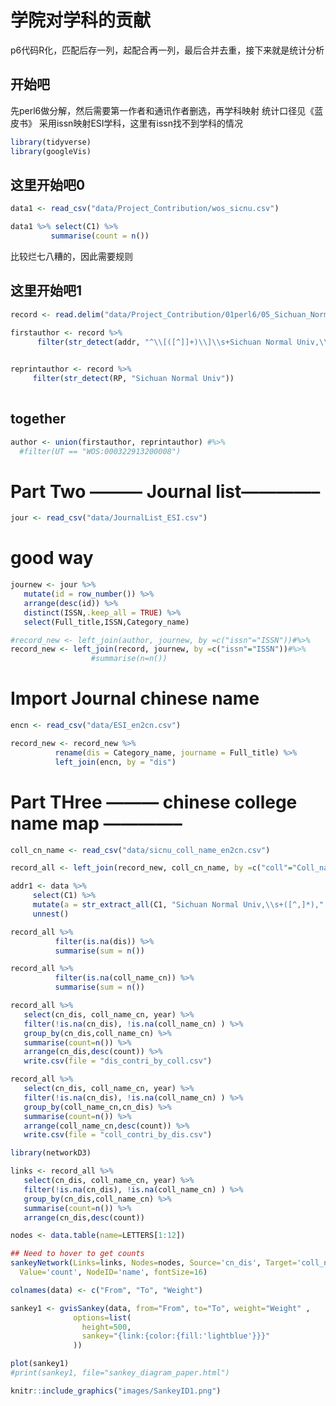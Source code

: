 # 学院对学科的贡献 {#contri}

p6代码R化，匹配后存一列，起配合再一列，最后合并去重，接下来就是统计分析

## 开始吧
先perl6做分解，然后需要第一作者和通讯作者删选，再学科映射
统计口径见《蓝皮书》
采用issn映射ESI学科，这里有issn找不到学科的情况
```r
library(tidyverse)
library(googleVis)
```

## 这里开始吧0

```r
data1 <- read_csv("data/Project_Contribution/wos_sicnu.csv")
```




```r
data1 %>% select(C1) %>%  
         summarise(count = n()) 
```


比较烂七八糟的，因此需要规则



## 这里开始吧1
```r
record <- read.delim("data/Project_Contribution/01perl6/05_Sichuan_Normal_Univ_new.txt", row.names=NULL, stringsAsFactors=FALSE, quote = "\t", encoding="UTF-8")
```



```r
firstauthor <- record %>% 
      filter(str_detect(addr, "^\\[([^]]+)\\]\\s+Sichuan Normal Univ,\\s+([^,]*),")) 
      
```



```r
reprintauthor <- record %>% 
     filter(str_detect(RP, "Sichuan Normal Univ")) 
     
```



## together
```r
author <- union(firstauthor, reprintauthor) #%>%
  #filter(UT == "WOS:000322913200008")
```




# Part Two --------- Journal list--------------
```r
jour <- read_csv("data/JournalList_ESI.csv")
```

# good way
```r
journew <- jour %>%
   mutate(id = row_number()) %>%
   arrange(desc(id)) %>%
   distinct(ISSN,.keep_all = TRUE) %>%
   select(Full_title,ISSN,Category_name)
```



```r
#record_new <- left_join(author, journew, by =c("issn"="ISSN"))#%>% 
record_new <- left_join(record, journew, by =c("issn"="ISSN"))#%>% 
                  #summarise(n=n()) 
```






# Import Journal chinese name
```r
encn <- read_csv("data/ESI_en2cn.csv")
```



```r
record_new <- record_new %>% 
          rename(dis = Category_name, journame = Full_title) %>%
          left_join(encn, by = "dis")
```




# Part THree --------- chinese college name map --------------

```r
coll_cn_name <- read_csv("data/sicnu_coll_name_en2cn.csv")
```


```r
record_all <- left_join(record_new, coll_cn_name, by =c("coll"="Coll_name")) #%>%                   #summarise(n=n()) 
```



```r
addr1 <- data %>% 
     select(C1) %>% 
     mutate(a = str_extract_all(C1, "Sichuan Normal Univ,\\s+([^,]*)," )  ) %>% 
     unnest()
```




<!-- ```{r} -->
<!-- addr2 <- data %>%  -->
<!--      select(RP) %>%  -->
<!--      mutate(a = str_extract_all(RP, "Sichuan Normal Univ,\\s+([^,]*)," )   ) %>%  -->
<!--      unnest() -->
<!-- ``` -->



<!-- ```{r} -->
<!-- addr3 <- data %>%  -->
<!--      select(C1,RP) %>%  -->
<!--      mutate(a = str_extract_all(C1, "Sichuan Normal Univ,\\s+([^,]*)," )   ) %>%  -->
<!--      mutate(b = str_extract_all(RP, "Sichuan Normal Univ,\\s+([^,]*)," )   ) #%>%   -->
<!--      #mutate(c = str_c(a,b)  ) -->
<!--      #unnest() -->
<!-- ``` -->




```r
record_all %>% 
          filter(is.na(dis)) %>%
          summarise(sum = n())  
```



```r
record_all %>% 
          filter(is.na(coll_name_cn)) %>%
          summarise(sum = n())  
```



```r
record_all %>% 
   select(cn_dis, coll_name_cn, year) %>%
   filter(!is.na(cn_dis), !is.na(coll_name_cn) ) %>%
   group_by(cn_dis,coll_name_cn) %>%
   summarise(count=n()) %>%
   arrange(cn_dis,desc(count)) %>%
   write.csv(file = "dis_contri_by_coll.csv")
```




```r
record_all %>% 
   select(cn_dis, coll_name_cn, year) %>%
   filter(!is.na(cn_dis), !is.na(coll_name_cn) ) %>%
   group_by(coll_name_cn,cn_dis) %>%
   summarise(count=n()) %>%
   arrange(coll_name_cn,desc(count)) %>%
   write.csv(file = "coll_contri_by_dis.csv")
```



```r
library(networkD3)

links <- record_all %>% 
   select(cn_dis, coll_name_cn, year) %>%
   filter(!is.na(cn_dis), !is.na(coll_name_cn) ) %>%
   group_by(cn_dis,coll_name_cn) %>%
   summarise(count=n()) %>%
   arrange(cn_dis,desc(count)) 
```



```r
nodes <- data.table(name=LETTERS[1:12])

## Need to hover to get counts
sankeyNetwork(Links=links, Nodes=nodes, Source='cn_dis', Target='coll_name_cn',
  Value='count', NodeID='name', fontSize=16)
```





```r
colnames(data) <- c("From", "To", "Weight")
```


```r
sankey1 <- gvisSankey(data, from="From", to="To", weight="Weight" ,
              options=list(
                height=500,
                sankey="{link:{color:{fill:'lightblue'}}}"
              ))

plot(sankey1)
#print(sankey1, file="sankey_diagram_paper.html")
```


```r
knitr::include_graphics("images/SankeyID1.png")
```
